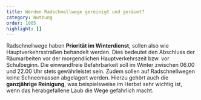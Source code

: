```yaml
---
title: Werden Radschnellwege gereinigt und geräumt?
category: Nutzung
order: 1005
highlight: []
---
```

Radschnellwege haben **Priorität im Winterdienst**, sollen also wie Hauptverkehrsstraßen behandelt werden. Dies bedeutet den Abschluss der Räumarbeiten vor der morgendlichen Hauptverkehrszeit bzw. vor Schulbeginn. Die einwandfreie Befahrbarkeit soll im Winter zwischen 06.00 und 22.00 Uhr stets gewährleistet sein. Zudem sollen auf Radschnellwegen keine Schneemassen abgelagert werden. Hierzu gehört auch die **ganzjährige Reinigung**, was beispielsweise im Herbst sehr wichtig ist, wenn das herabgefallene Laub die Wege gefährlich macht.
